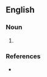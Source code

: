 {{also|summerhouse|summer-house}}
==English==

===Noun===
{{en-noun}}

# {{alternative spelling of|en|summerhouse}}

===References===
* {{R:Lexico}}